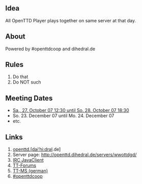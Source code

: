 ==Idea==
All OpenTTD Player plays together on same server at that day.
==About==
Powered by #openttdcoop and dihedral.de
==Rules==
# Do that
# Do NOT such
==Meeting Dates==
* [[en/Archive/Community/World Wide OpenTTD Game Day/1|Sa., 27. October 07 12:30 until So. 28. October 07 18:30]]
* So. 23. December 07 until Mo. 24. December 07 
* etc.

==Links==
# [http://openttd.dihedral.de/category/wwottdgd/ openttd.[dai’hi:drəl].de]
# Server page: http://openttd.dihedral.de/servers/wwottdgd/
# [http://www.kickmeto.gellar.net/pjirc/index.php?page=advanced&server=irc.oftc.net&chan=%23wwottdgd IRC JavaClient]
# [http://www.tt-forums.net/viewtopic.php?f=29&t=34429 TT-Forums]
# [http://www.tt-ms.de/forum/showthread.php?tid=3066 TT-MS (german)]
# [http://openttdcoop.ppcis.org #openttdcoop]